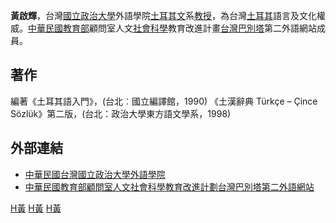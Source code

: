 

'''黃啟輝'''，台灣[[國立政治大學|國立政治大學]]外語學院[[土耳其文|土耳其文]]系[[教授|教授]]，為台灣[[土耳其|土耳其]]語言及文化權威。[[中華民國|中華民國]][[中華民國教育部|教育部]]顧問室人文[[社會科學|社會科學]]教育改進計畫[[台灣|台灣]][[巴別塔|巴別塔]]第二外語網站成員。

==著作==
編著《土耳其語入門》，(台北︰國立編譯館，1990)
《土漢辭典 Türkçe – Çince Sözlük》第二版，(台北：政治大學東方語文學系，1998)

==外部連結==
*[https://web.archive.org/web/20080824050933/http://www.foreign.nccu.edu.tw/home.htm 中華民國台灣國立政治大學外語學院]
*[http://hermes.hrc.ntu.edu.tw/taiwanbabel/about_babel/mainpage2.htm 中華民國教育部顧問室人文社會科學教育改進計劃台灣巴別塔第二外語網站]{{Dead link|date=2018年7月 |bot=InternetArchiveBot |fix-attempted=yes }}

[[Category:語言學家|H黃]]
[[Category:國立政治大學教授|H黃]]
[[Category:在世人物|H黃]]